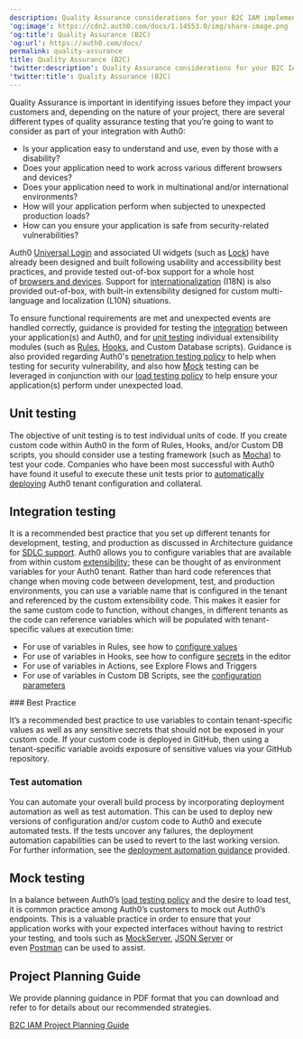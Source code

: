 ```yaml
---
description: Quality Assurance considerations for your B2C IAM implementation.
'og:image': https://cdn2.auth0.com/docs/1.14553.0/img/share-image.png
'og:title': Quality Assurance (B2C)
'og:url': https://auth0.com/docs/
permalink: quality-assurance
title: Quality Assurance (B2C)
'twitter:description': Quality Assurance considerations for your B2C IAM implementation.
'twitter:title': Quality Assurance (B2C)
---
```

Quality Assurance is important in identifying issues before they impact your customers and, depending on the nature of your project, there are several different types of quality assurance testing that you’re going to want to consider as part of your integration with Auth0:

* Is your application easy to understand and use, even by those with a disability?
* Does your application need to work across various different browsers and devices?
* Does your application need to work in multinational and/or international environments?
* How will your application perform when subjected to unexpected production loads?
* How can you ensure your application is safe from security-related vulnerabilities?

Auth0 [Universal Login](/docs/authenticate/login/auth0-universal-login) and associated UI widgets (such as [Lock](/docs/libraries/lock)) have already been designed and built following usability and accessibility best practices, and provide tested out-of-box support for a whole host of [browsers and devices](/docs/troubleshoot/customer-support/product-support-matrix). Support for [internationalization](/docs/customize/internationalization-and-localization) (I18N) is also provided out-of-box, with built-in extensibility designed for custom multi-language and localization (L10N) situations.

To ensure functional requirements are met and unexpected events are handled correctly, guidance is provided for testing the [integration](#integration-testing) between your application(s) and Auth0, and for [unit testing](#unit-testing) individual extensibility modules (such as [Rules](/docs/customize/rules/debug-rules), [Hooks](/docs/customize/hooks/update-hooks), and Custom Database scripts). Guidance is also provided regarding Auth0's [penetration testing policy](/docs/troubleshoot/customer-support/operational-policies/penetration-testing-policy) to help when testing for security vulnerability, and also how [Mock](#mock-testing) testing can be leveraged in conjunction with our [load testing policy](/docs/troubleshoot/customer-support/operational-policies/load-testing-policy) to help ensure your application(s) perform under unexpected load.

## Unit testing

The objective of unit testing is to test individual units of code. If you create custom code within Auth0 in the form of Rules, Hooks, and/or Custom DB scripts, you should consider use a testing framework (such as [Mocha](https://mochajs.org/)) to test your code. Companies who have been most successful with Auth0 have found it useful to execute these unit tests prior to [automatically deploying](/docs/get-started/architecture-scenarios/business-to-consumer/deployment) Auth0 tenant configuration and collateral.

## Integration testing

It is a recommended best practice that you set up different tenants for development, testing, and production as discussed in Architecture guidance for [SDLC support](/docs/get-started/architecture-scenarios/business-to-consumer/architecture#sdlc-support). Auth0 allows you to configure variables that are available from within custom [extensibility](/docs/customize/extensions); these can be thought of as environment variables for your Auth0 tenant. Rather than hard code references that change when moving code between development, test, and production environments, you can use a variable name that is configured in the tenant and referenced by the custom extensibility code. This makes it easier for the same custom code to function, without changes, in different tenants as the code can reference variables which will be populated with tenant-specific values at execution time:

* For use of variables in Rules, see how to [configure values](/docs/customize/rules/configuration)
* For use of variables in Hooks, see how to configure [secrets](/docs/customize/hooks/hook-secrets) in the editor
* For use of variables in Actions, see Explore Flows and Triggers
* For use of variables in Custom DB Scripts, see the [configuration parameters](/docs/authenticate/database-connections/custom-db/create-db-connection#step-3-add-configuration-parameters)

<Info>
### Best Practice

It’s a recommended best practice to use variables to contain tenant-specific values as well as any sensitive secrets that should not be exposed in your custom code. If your custom code is deployed in GitHub, then using a tenant-specific variable avoids exposure of sensitive values via your GitHub repository.
</Info>

### Test automation

You can automate your overall build process by incorporating deployment automation as well as test automation. This can be used to deploy new versions of configuration and/or custom code to Auth0 and execute automated tests. If the tests uncover any failures, the deployment automation capabilities can be used to revert to the last working version. For further information, see the [deployment automation guidance](/docs/get-started/architecture-scenarios/business-to-consumer/deployment) provided.

## Mock testing

In a balance between Auth0’s [load testing policy](/docs/troubleshoot/customer-support/operational-policies/load-testing-policy) and the desire to load test, it is common practice among Auth0’s customers to mock out Auth0’s endpoints. This is a valuable practice in order to ensure that your application works with your expected interfaces without having to restrict your testing, and tools such as [MockServer](http://www.mock-server.com/), [JSON Server](https://github.com/typicode/json-server) or even [Postman](https://learning.getpostman.com/docs/postman/mock_servers/setting_up_mock/) can be used to assist.

## Project Planning Guide

We provide planning guidance in PDF format that you can download and refer to for details about our recommended strategies.

[B2C IAM Project Planning Guide](https://assets.ctfassets.net/cdy7uua7fh8z/3er1aEQ7Ul0q3c9leJWczR/b1f18b4c16abb7e78b01e4eb2b52bb8e/B2C_Project_Planning.pdf)